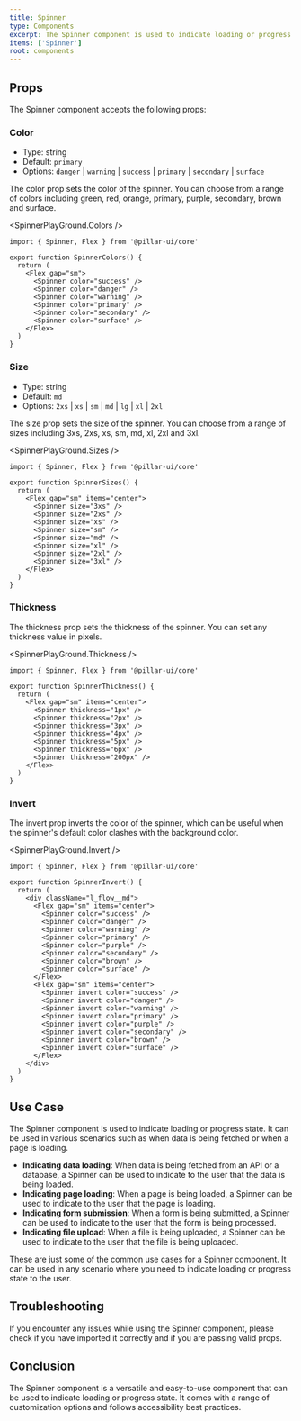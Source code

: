 ```yaml
---
title: Spinner
type: Components
excerpt: The Spinner component is used to indicate loading or progress state.
items: ['Spinner']
root: components
---
```


## Props

The Spinner component accepts the following props:

### Color

- Type: string
- Default: `primary`
- Options: `danger` | `warning` | `success` | `primary` | `secondary` | `surface`

The color prop sets the color of the spinner. You can choose from a range of colors including green, red, orange, primary, purple, secondary, brown and surface.

<SpinnerPlayGround.Colors />

```tsx showLineNumbers title="Spinner.tsx"
import { Spinner, Flex } from '@pillar-ui/core'

export function SpinnerColors() {
  return (
    <Flex gap="sm">
      <Spinner color="success" />
      <Spinner color="danger" />
      <Spinner color="warning" />
      <Spinner color="primary" />
      <Spinner color="secondary" />
      <Spinner color="surface" />
    </Flex>
  )
}
```

### Size

- Type: string
- Default: `md`
- Options: `2xs` | `xs` | `sm` | `md` | `lg` | `xl` | `2xl`

The size prop sets the size of the spinner. You can choose from a range of sizes including 3xs, 2xs, xs, sm, md, xl, 2xl and 3xl.

<SpinnerPlayGround.Sizes />

```tsx showLineNumbers title="Spinner.tsx"
import { Spinner, Flex } from '@pillar-ui/core'

export function SpinnerSizes() {
  return (
    <Flex gap="sm" items="center">
      <Spinner size="3xs" />
      <Spinner size="2xs" />
      <Spinner size="xs" />
      <Spinner size="sm" />
      <Spinner size="md" />
      <Spinner size="xl" />
      <Spinner size="2xl" />
      <Spinner size="3xl" />
    </Flex>
  )
}
```

### Thickness

The thickness prop sets the thickness of the spinner. You can set any thickness value in pixels.

<SpinnerPlayGround.Thickness />

```tsx showLineNumbers title="Spinner.tsx"
import { Spinner, Flex } from '@pillar-ui/core'

export function SpinnerThickness() {
  return (
    <Flex gap="sm" items="center">
      <Spinner thickness="1px" />
      <Spinner thickness="2px" />
      <Spinner thickness="3px" />
      <Spinner thickness="4px" />
      <Spinner thickness="5px" />
      <Spinner thickness="6px" />
      <Spinner thickness="200px" />
    </Flex>
  )
}
```

### Invert

The invert prop inverts the color of the spinner, which can be useful when the spinner's default color clashes with the background color.

<SpinnerPlayGround.Invert />

```tsx showLineNumbers title="Spinner.tsx"
import { Spinner, Flex } from '@pillar-ui/core'

export function SpinnerInvert() {
  return (
    <div className="l_flow__md">
      <Flex gap="sm" items="center">
        <Spinner color="success" />
        <Spinner color="danger" />
        <Spinner color="warning" />
        <Spinner color="primary" />
        <Spinner color="purple" />
        <Spinner color="secondary" />
        <Spinner color="brown" />
        <Spinner color="surface" />
      </Flex>
      <Flex gap="sm" items="center">
        <Spinner invert color="success" />
        <Spinner invert color="danger" />
        <Spinner invert color="warning" />
        <Spinner invert color="primary" />
        <Spinner invert color="purple" />
        <Spinner invert color="secondary" />
        <Spinner invert color="brown" />
        <Spinner invert color="surface" />
      </Flex>
    </div>
  )
}
```

## Use Case

The Spinner component is used to indicate loading or progress state. It can be used in various scenarios such as when data is being fetched or when a page is loading.

- **Indicating data loading**: When data is being fetched from an API or a database, a Spinner can be used to indicate to the user that the data is being loaded.
- **Indicating page loading**: When a page is being loaded, a Spinner can be used to indicate to the user that the page is loading.
- **Indicating form submission**: When a form is being submitted, a Spinner can be used to indicate to the user that the form is being processed.
- **Indicating file upload**: When a file is being uploaded, a Spinner can be used to indicate to the user that the file is being uploaded.

These are just some of the common use cases for a Spinner component. It can be used in any scenario where you need to indicate loading or progress state to the user.

## Troubleshooting

If you encounter any issues while using the Spinner component, please check if you have imported it correctly and if you are passing valid props.

## Conclusion

The Spinner component is a versatile and easy-to-use component that can be used to indicate loading or progress state. It comes with a range of customization options and follows accessibility best practices.
